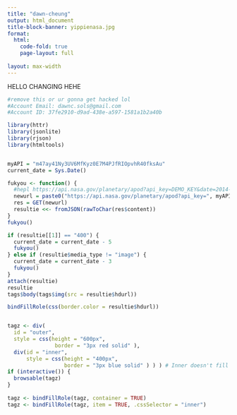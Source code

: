 ```yaml
---
title: "dawn-cheung"
output: html_document
title-block-banner: yippienasa.jpg
format: 
  html:
    code-fold: true
    page-layout: full
    
layout: max-width
---
```


HELLO CHANGING HEHE

```{=html}
<style>

body {

background-image: url(result$url) }

.quarto-title-banner {
  margin-block-end: 1rem;
  position: relative;
  margin-top: -5px;
  height: 270px;
  background-image: yippienasa.jpg;
}

</style>
```
```r
#remove this or ur gonna get hacked lol
#Account Email: dawnc.sols@gmail.com
#Account ID: 37fe2910-d9ad-438e-a597-1581a1b2a40b

library(httr)
library(jsonlite)
library(rjson)
library(htmltools)


myAPI = "m47ay41Ny3UV6MfKyz0E7M4PJfRIOpvhR40fksAu"
current_date = Sys.Date()

fukyou <- function() {
  #hepl https://api.nasa.gov/planetary/apod?api_key=DEMO_KEY&date=2014-10-01&concept_tags=True
  newurl = paste0("https://api.nasa.gov/planetary/apod?api_key=", myAPI, "&date=", current_date)
  res = GET(newurl)
  resultie <<- fromJSON(rawToChar(res$content))
}
fukyou()

if (resultie[[1]] == "400") {
  current_date = current_date - 5
  fukyou()
} else if (resultie$media_type != "image") {
  current_date = current_date - 3
  fukyou()
}
attach(resultie)
resultie
tags$body(tags$img(src = resultie$hdurl))

bindFillRole(css(border.color = resultie$hdurl))


tagz <- div(
  id = "outer",
  style = css(height = "600px",
               border = "3px red solid" ),
  div(id = "inner",
      style = css(height = "400px",
                  border = "3px blue solid" ) ) ) # Inner doesn't fill outer
if (interactive()) {
  browsable(tagz)
}
  
tagz <- bindFillRole(tagz, container = TRUE)
tagz <- bindFillRole(tagz, item = TRUE, .cssSelector = "inner")


```

```         
```
